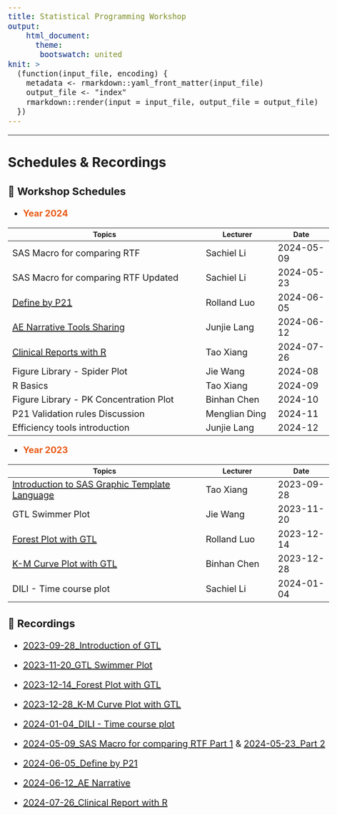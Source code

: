 ```yaml
---
title: Statistical Programming Workshop
output: 
    html_document:
      theme: 
       bootswatch: united
knit: >
  (function(input_file, encoding) {
    metadata <- rmarkdown::yaml_front_matter(input_file)
    output_file <- "index"
    rmarkdown::render(input = input_file, output_file = output_file)
  })
---
```


```{=html}
<style type="text/css">

h1.title {
  font-size: 80px;
  color: #E85811;
  text-align: center;
}
body, td {
   font-size: 20px;
}
pre {
  font-size: 20px
}

</style>
```

------------------------------------------------------------------------

## Schedules & Recordings {.tabset .tabset-fade .tabset-pills}

### 📔 Workshop Schedules

-   [**Year 2024**]{style="color:#E85811"}

| Topics                                 | Lecturer      | Date       |
|----------------------------------------|---------------|------------|
| SAS Macro for comparing RTF            | Sachiel Li    | 2024-05-09 |
| SAS Macro for comparing RTF Updated    | Sachiel Li    | 2024-05-23 |
| [Define by P21](https://innocarepharma-my.sharepoint.cn/:p:/g/personal/tao_xiang_innocarepharma_com/Ea0UYCBFN1hErDALSGGwp3QBr3AujmroIZySXj4oZw9o-A?e=T8hUgr)                          | Rolland Luo   | 2024-06-05 |
| [AE Narrative Tools Sharing](https://innocarepharma-my.sharepoint.cn/:p:/g/personal/tao_xiang_innocarepharma_com/EY0jf3L9L8hDtjK8Y_ajoBkB-cEvgJGW24fiUoWLX7rz1g?e=r7pmdw)             | Junjie Lang   | 2024-06-12 |
| [Clinical Reports with R](Clinical Report with R/Clinical_Report_With_R.html)                | Tao Xiang     | 2024-07-26    |
| Figure Library - Spider Plot           | Jie Wang      | 2024-08    |
| R Basics                               | Tao Xiang     | 2024-09    |
| Figure Library - PK Concentration Plot | Binhan Chen   | 2024-10    |
| P21 Validation rules Discussion        | Menglian Ding | 2024-11    |
| Efficiency tools introduction          | Junjie Lang   | 2024-12    |

-   [**Year 2023**]{style="color:#E85811"}

| Topics                                 | Lecturer      | Date       |
|----------------------------------------|---------------|------------|
| [Introduction to SAS Graphic Template Language](https://innocarepharma-my.sharepoint.cn/:p:/g/personal/tao_xiang_innocarepharma_com/EdqBtZIM0wVIu9_Yys84Nc0B6vKNwcQWBGaqzs_oCDJ3RA?e=3TI2bi) | Tao Xiang   | 2023-09-28 |
| GTL Swimmer Plot  | Jie Wang    | 2023-11-20 |
| [Forest Plot with GTL](https://innocarepharma-my.sharepoint.cn/:p:/g/personal/tao_xiang_innocarepharma_com/EWNbQ1h3ghZPnQPskypD0skB9g44BvEeLbZLKK2J4cNkww?e=qK7t5N)                          | Rolland Luo | 2023-12-14 |
| [K-M Curve Plot with GTL](https://innocarepharma-my.sharepoint.cn/:p:/g/personal/tao_xiang_innocarepharma_com/ESbYSkBBe-hDjgG7c3L6zUgBOA0lB_D1p-eMgCvbVbdQEA?e=6VTEMw)                       | Binhan Chen | 2023-12-28 |
| DILI - Time course plot | Sachiel Li  | 2024-01-04 |

### 🎥 Recordings

-   [2023-09-28_Introduction of GTL](https://innocarepharma-my.sharepoint.cn/:v:/g/personal/tao_xiang_innocarepharma_com/EQJh4u2BXqtCpN8s5mb3p_0B5thsgsVBRDncbuwY9XAoiA?nav=eyJyZWZlcnJhbEluZm8iOnsicmVmZXJyYWxBcHAiOiJPbmVEcml2ZUZvckJ1c2luZXNzIiwicmVmZXJyYWxBcHBQbGF0Zm9ybSI6IldlYiIsInJlZmVycmFsTW9kZSI6InZpZXciLCJyZWZlcnJhbFZpZXciOiJNeUZpbGVzTGlua0NvcHkifX0&e=GX0kxO)

-   [2023-11-20_GTL Swimmer Plot](https://innocarepharma-my.sharepoint.cn/:v:/g/personal/tao_xiang_innocarepharma_com/Eag4sguefyVGm4jkKNt_n_oBubpOmtvqqyjCWYyT66xX1Q?nav=eyJyZWZlcnJhbEluZm8iOnsicmVmZXJyYWxBcHAiOiJPbmVEcml2ZUZvckJ1c2luZXNzIiwicmVmZXJyYWxBcHBQbGF0Zm9ybSI6IldlYiIsInJlZmVycmFsTW9kZSI6InZpZXciLCJyZWZlcnJhbFZpZXciOiJNeUZpbGVzTGlua0NvcHkifX0&e=I2DEgr)

-   [2023-12-14_Forest Plot with GTL](https://innocarepharma-my.sharepoint.cn/:v:/g/personal/tao_xiang_innocarepharma_com/EdOBLjcZiZRHld3mNIHdbtkB-eQpKsRiifywwTadD4aoHg?nav=eyJyZWZlcnJhbEluZm8iOnsicmVmZXJyYWxBcHAiOiJPbmVEcml2ZUZvckJ1c2luZXNzIiwicmVmZXJyYWxBcHBQbGF0Zm9ybSI6IldlYiIsInJlZmVycmFsTW9kZSI6InZpZXciLCJyZWZlcnJhbFZpZXciOiJNeUZpbGVzTGlua0NvcHkifX0&e=aZ1JCR)

-   [2023-12-28_K-M Curve Plot with GTL](https://innocarepharma-my.sharepoint.cn/:v:/g/personal/tao_xiang_innocarepharma_com/EVJCq9g5v7dMoZwOt4YfrL4BlakkOffnOD6_lXlS7jxF9w?nav=eyJyZWZlcnJhbEluZm8iOnsicmVmZXJyYWxBcHAiOiJPbmVEcml2ZUZvckJ1c2luZXNzIiwicmVmZXJyYWxBcHBQbGF0Zm9ybSI6IldlYiIsInJlZmVycmFsTW9kZSI6InZpZXciLCJyZWZlcnJhbFZpZXciOiJNeUZpbGVzTGlua0NvcHkifX0&e=4s0dfH)

-   [2024-01-04_DILI - Time course plot](https://innocarepharma-my.sharepoint.cn/:v:/g/personal/tao_xiang_innocarepharma_com/ES59m4cb6F9LggI0mvi59RYBhA2vvMUC-Bf01coOPJ1p8g?nav=eyJyZWZlcnJhbEluZm8iOnsicmVmZXJyYWxBcHAiOiJPbmVEcml2ZUZvckJ1c2luZXNzIiwicmVmZXJyYWxBcHBQbGF0Zm9ybSI6IldlYiIsInJlZmVycmFsTW9kZSI6InZpZXciLCJyZWZlcnJhbFZpZXciOiJNeUZpbGVzTGlua0NvcHkifX0&e=S4cmde)

-   [2024-05-09_SAS Macro for comparing RTF Part 1](https://innocarepharma-my.sharepoint.cn/:v:/g/personal/tao_xiang_innocarepharma_com/EYnQpoqpsJJOvLvybGhoMCABiJKo9HiMDyP8K9PlhiYjUA?nav=eyJyZWZlcnJhbEluZm8iOnsicmVmZXJyYWxBcHAiOiJPbmVEcml2ZUZvckJ1c2luZXNzIiwicmVmZXJyYWxBcHBQbGF0Zm9ybSI6IldlYiIsInJlZmVycmFsTW9kZSI6InZpZXciLCJyZWZlcnJhbFZpZXciOiJNeUZpbGVzTGlua0NvcHkifX0&e=mWLMYn) & [2024-05-23_Part 2](https://innocarepharma-my.sharepoint.cn/:v:/g/personal/tao_xiang_innocarepharma_com/ERuIIbShzYJMrVewjOqtVIoBYHoXZR18rrPGDCvjH4aIqg?nav=eyJyZWZlcnJhbEluZm8iOnsicmVmZXJyYWxBcHAiOiJPbmVEcml2ZUZvckJ1c2luZXNzIiwicmVmZXJyYWxBcHBQbGF0Zm9ybSI6IldlYiIsInJlZmVycmFsTW9kZSI6InZpZXciLCJyZWZlcnJhbFZpZXciOiJNeUZpbGVzTGlua0NvcHkifX0&e=PUKqSM)

-   [2024-06-05_Define by P21](https://innocarepharma-my.sharepoint.cn/:v:/g/personal/tao_xiang_innocarepharma_com/EVQe_eUi5BhEmrLTU8R6RXkBgWA1TOXY6neH_kVQL2TOig?nav=eyJyZWZlcnJhbEluZm8iOnsicmVmZXJyYWxBcHAiOiJPbmVEcml2ZUZvckJ1c2luZXNzIiwicmVmZXJyYWxBcHBQbGF0Zm9ybSI6IldlYiIsInJlZmVycmFsTW9kZSI6InZpZXciLCJyZWZlcnJhbFZpZXciOiJNeUZpbGVzTGlua0NvcHkifX0&e=14Tcdx)

-   [2024-06-12_AE Narrative](https://innocarepharma-my.sharepoint.cn/:v:/g/personal/tao_xiang_innocarepharma_com/EbKcPaakBd5KrYCEgXGF-HwB1Og5Ee8jYq8gEvRANMk2XQ?nav=eyJyZWZlcnJhbEluZm8iOnsicmVmZXJyYWxBcHAiOiJPbmVEcml2ZUZvckJ1c2luZXNzIiwicmVmZXJyYWxBcHBQbGF0Zm9ybSI6IldlYiIsInJlZmVycmFsTW9kZSI6InZpZXciLCJyZWZlcnJhbFZpZXciOiJNeUZpbGVzTGlua0NvcHkifX0&e=O1DqaD)

-   [2024-07-26_Clinical Report with R](https://innocarepharma-my.sharepoint.cn/:v:/g/personal/tao_xiang_innocarepharma_com/Eb1IqTQF7nZGrPteKfIhamcBMDhq4dSTfYdlVjsBLLzHrg?e=aKOk0D)
